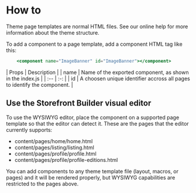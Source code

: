 
<Meta title="Docs/Customization/Adding Components to your theme" />

# How to
Theme page templates are normal HTML files. See our online help for more information about the theme structure.

To add a component to a page template, add a component HTML tag like this:

```jsx
    <component name="ImageBanner" id="ImageBanner"></component>
```
| Props | Description |
| name | Name of the exported component, as shown in the index.js |
| :-- | :-: |
| id | A choosen unique identifier accross all pages to identify the component. |

## Use the Storefront Builder visual editor

To use the WYSIWYG editor, place the component on a supported page template so that the editor can detect it. These are the pages that the editor currently supports:

* content/pages/home/home.html
* content/pages/listing/listing.html
* content/pages/profile/profile.html
* content/pages/profile/profile-editions.html

You can add components to any theme template file (layout, macros, or pages) and it will be rendered properly, but WYSIWYG capabilities are restricted to the pages above.
